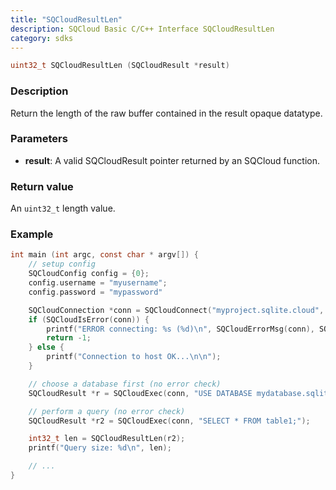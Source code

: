 ```yaml
---
title: "SQCloudResultLen"
description: SQCloud Basic C/C++ Interface SQCloudResultLen
category: sdks
---
```


```c
uint32_t SQCloudResultLen (SQCloudResult *result)
```

### Description
Return the length of the raw buffer contained in the result opaque datatype.

### Parameters
* **result**: A valid SQCloudResult pointer returned by an SQCloud function.

### Return value
An `uint32_t` length value.

### Example
```c
int main (int argc, const char * argv[]) {
    // setup config
    SQCloudConfig config = {0};
    config.username = "myusername";
    config.password = "mypassword"

    SQCloudConnection *conn = SQCloudConnect("myproject.sqlite.cloud", SQCLOUD_DEFAULT_PORT, &config);
    if (SQCloudIsError(conn)) {
        printf("ERROR connecting: %s (%d)\n", SQCloudErrorMsg(conn), SQCloudErrorCode(conn));
        return -1;
    } else {
        printf("Connection to host OK...\n\n");
    }

    // choose a database first (no error check)
    SQCloudResult *r = SQCloudExec(conn, "USE DATABASE mydatabase.sqlite;");

    // perform a query (no error check)
    SQCloudResult *r2 = SQCloudExec(conn, "SELECT * FROM table1;");

    int32_t len = SQCloudResultLen(r2);
    printf("Query size: %d\n", len);

    // ...
}
```